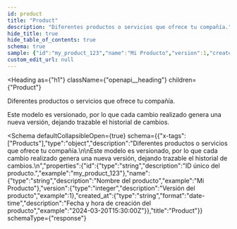```yaml
---
id: product
title: "Product"
description: "Diferentes productos o servicios que ofrece tu compañía."
hide_title: true
hide_table_of_contents: true
schema: true
sample: {"id":"my_product_123","name":"Mi Producto","version":1,"created_at":"2024-03-20T15:30:00Z"}
custom_edit_url: null
---
```



<Heading
  as={"h1"}
  className={"openapi__heading"}
  children={"Product"}
>
</Heading>



Diferentes productos o servicios que ofrece tu compañía.

Este modelo es versionado, por lo que cada cambio realizado genera una nueva versión, dejando trazable el historial de cambios.


<Schema
	defaultCollapsibleOpen={true}
  schema={{"x-tags":["Products"],"type":"object","description":"Diferentes productos o servicios que ofrece tu compañía.\n\nEste modelo es versionado, por lo que cada cambio realizado genera una nueva versión, dejando trazable el historial de cambios.\n","properties":{"id":{"type":"string","description":"ID único del producto.","example":"my_product_123"},"name":{"type":"string","description":"Nombre del producto","example":"Mi Producto"},"version":{"type":"integer","description":"Versión del producto","example":1},"created_at":{"type":"string","format":"date-time","description":"Fecha y hora de creación del producto","example":"2024-03-20T15:30:00Z"}},"title":"Product"}}
  schemaType={"response"}
>
  
</Schema>
            